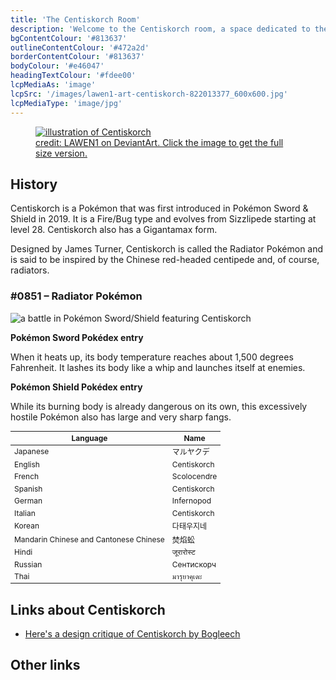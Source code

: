 ```yaml
---
title: 'The Centiskorch Room'
description: 'Welcome to the Centiskorch room, a space dedicated to the greatest tortoise in the world.'
bgContentColour: '#813637'
outlineContentColour: '#472a2d'
borderContentColour: '#813637'
bodyColour: '#e46047'
headingTextColour: '#fdee00'
lcpMediaAs: 'image'
lcpSrc: '/images/lawen1-art-centiskorch-822013377_600x600.jpg'
lcpMediaType: 'image/jpg'
---
```



<figure>
	<a href="https://www.deviantart.com/lawen1/art/Centiskorch-822013377">
		<picture class="img-center" style="display: block;">
			<source srcset="/images/lawen1-art-centiskorch-822013377_600x600.jpg" media="(min-width: 640px)" />
			<img src="/images/lawen1-art-centiskorch-822013377.jpg" alt="illustration of Centiskorch" />
		</picture>
		<figcaption>credit: LAWEN1 on DeviantArt. Click the image to get the full size version.</figcaption>
	</a>
</figure>

## History

Centiskorch is a Pokémon that was first introduced in Pokémon Sword & Shield in 2019. It is a Fire/Bug type and evolves from Sizzlipede starting at level 28. Centiskorch also has a Gigantamax form.

Designed by James Turner, Centiskorch is called the Radiator Pokémon and is said to be inspired by the Chinese red-headed centipede and, of course, radiators.

<h3>#0851 – Radiator Pokémon</h3>
	<div class="room-box">
		<div class="room-box-left">
				<picture class="img-center" style="display: block;">
					<source srcset="/images/centiskorch-pokemon-swsh.jpg" media="(min-width: 640px)" />
					<img src="/images/centiskorch-pokemon-swsh.jpg" alt="a battle in Pokémon Sword/Shield featuring Centiskorch" />
				</picture>		
			<p><strong>Pokémon Sword Pokédex entry</strong></p>
			<p>When it heats up, its body temperature reaches about 1,500 degrees Fahrenheit. It lashes its body like a whip and launches itself at enemies.</p>
			<p><strong>Pokémon Shield Pokédex entry</strong></p>
			<p>While its burning body is already dangerous on its own, this excessively hostile Pokémon also has large and very sharp fangs.</p>
		</div>
		<div class="room-box-right">
			<table class="room-table" style="font-size:12px">
			<thead>
				<tr>
					<th>Language</th>
					<th>Name</th>
				</tr>
			</thead>
			<tbody>
				<tr>
					<td>Japanese</td>
					<td><span lang="ja">マルヤクデ</span></td>
				</tr>
				<tr>
					<td>English</td>
					<td>Centiskorch</td>
				</tr>
				<tr>
					<td>French</td>
					<td>Scolocendre</td>
				</tr>
				<tr>
					<td>Spanish</td>
					<td>Centiskorch</td>
				</tr>
				<tr>
					<td>German</td>
					<td>Infernopod</td>
				</tr>
				<tr>
					<td>Italian</td>
					<td>Centiskorch</td>
				</tr>
				<tr>
					<td>Korean</td>
					<td>다태우지네</td>
				</tr>
				<tr>
					<td>Mandarin Chinese and Cantonese Chinese</td>
					<td>焚焰蚣</td>
				</tr>
				<tr>
					<td>Hindi</td>
					<td>जूरारोस्ट</td>
				</tr>
				<tr>
					<td>Russian</td>
					<td>Сентискорч</td>
				</tr>
				<tr>
					<td>Thai</td>
					<td>มารุยาคุเดะ</td>
				</tr>
			</tbody>
			</table>
		</div>
	</div>

## Links about Centiskorch

* [Here's a design critique of Centiskorch by Bogleech](https://bogleech.com/pokemon/p850sizzlipede)

## Other links

<RoomFilter query="centiskorch" />